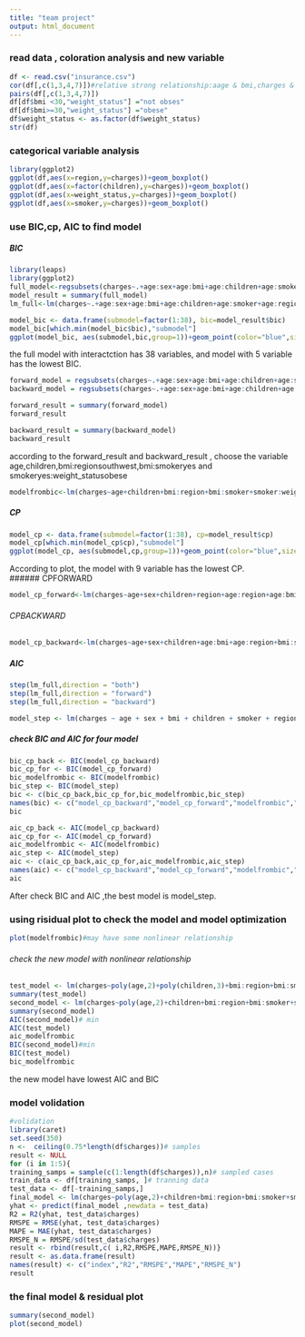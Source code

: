 ```yaml
---
title: "team project"
output: html_document
---
```

### read data , coloration analysis and new variable    
```r
df <- read.csv("insurance.csv")
cor(df[,c(1,3,4,7)])#relative strong relationship:aage & bmi,charges & age,charges & bmi
pairs(df[,c(1,3,4,7)])
df[df$bmi <30,"weight_status"] ="not obses"
df[df$bmi>=30,"weight_status"] ="obese"
df$weight_status <- as.factor(df$weight_status)
str(df)
```
### categorical variable analysis      
```r
library(ggplot2)
ggplot(df,aes(x=region,y=charges))+geom_boxplot()
ggplot(df,aes(x=factor(children),y=charges))+geom_boxplot()
ggplot(df,aes(x=weight_status,y=charges))+geom_boxplot()
ggplot(df,aes(x=smoker,y=charges))+geom_boxplot()
```

### use BIC,cp, AIC to find model     
##### BIC       
```r
library(leaps)
library(ggplot2)
full_model<-regsubsets(charges~.+age:sex+age:bmi+age:children+age:smoker+age:region+age:weight_status+sex:bmi+sex:children+sex:smoker+sex:region+sex:weight_status+bmi:children+bmi:smoker+bmi:region+children:smoker+children:region+children:weight_status+smoker:region+smoker:weight_status, data=df,nvmax=38)
model_result = summary(full_model)
lm_full<-lm(charges~.+age:sex+age:bmi+age:children+age:smoker+age:region+age:weight_status+sex:bmi+sex:children+sex:smoker+sex:region+sex:weight_status+bmi:children+bmi:smoker+bmi:region+children:smoker+children:region+children:weight_status+smoker:region+smoker:weight_status, data=df)
```

```r
model_bic <- data.frame(submodel=factor(1:38), bic=model_result$bic)
model_bic[which.min(model_bic$bic),"submodel"]
ggplot(model_bic, aes(submodel,bic,group=1))+geom_point(color="blue",size=1)+geom_line(size=1,color="red")+labs(title = "BIC for model")
```
    
the full model with interactction has 38 variables, and model with 5 variable has the lowest BIC.
   
```r
forward_model = regsubsets(charges~.+age:sex+age:bmi+age:children+age:smoker+age:region+age:weight_status+sex:bmi+sex:children+sex:smoker+sex:region+sex:weight_status+bmi:children+bmi:smoker+bmi:region+children:smoker+children:region+children:weight_status+smoker:region+smoker:weight_status, data=df,nvmax=38,method = "forward")
backward_model = regsubsets(charges~.+age:sex+age:bmi+age:children+age:smoker+age:region+age:weight_status+sex:bmi+sex:children+sex:smoker+sex:region+sex:weight_status+bmi:children+bmi:smoker+bmi:region+children:smoker+children:region+children:weight_status+smoker:region+smoker:weight_status, data=df,nvmax=38,method = "backward")
```

```r
forward_result = summary(forward_model)
forward_result
```

```r
backward_result = summary(backward_model)
backward_result
```

according to the forward_result and backward_result , choose the variable   
age,children,bmi:regionsouthwest,bmi:smokeryes and smokeryes:weight_statusobese   

```r
modelfrombic<-lm(charges~age+children+bmi:region+bmi:smoker+smoker:weight_status,data=df)

```

##### CP

```r
model_cp <- data.frame(submodel=factor(1:38), cp=model_result$cp)
model_cp[which.min(model_cp$cp),"submodel"]
ggplot(model_cp, aes(submodel,cp,group=1))+geom_point(color="blue",size=1,)+geom_line(size=1,color="red")+labs(title = "Cp for model")
```
   
According to plot, the model with 9 variable has the lowest CP.    
###### CPFORWARD           
```r
model_cp_forward<-lm(charges~age+sex+children+region+age:region+age:bmi+bmi:smoker+bmi:region+smoker:weight_status,data=df)

```
###### CPBACKWARD         
```r
model_cp_backward<-lm(charges~age+sex+children+age:bmi+age:region+bmi:smoker+smoker:weight_status,data=df)

```

##### AIC 

```r
step(lm_full,direction = "both")
step(lm_full,direction = "forward")
step(lm_full,direction = "backward")
```

```r
model_step <- lm(charges ~ age + sex + bmi + children + smoker + region + weight_status + bmi:smoker + bmi:region + smoker:weight_status,df)
```
##### check BIC and AIC for four model    
```r
bic_cp_back <- BIC(model_cp_backward)
bic_cp_for <- BIC(model_cp_forward)
bic_modelfrombic <- BIC(modelfrombic)
bic_step <- BIC(model_step)
bic <- c(bic_cp_back,bic_cp_for,bic_modelfrombic,bic_step)
names(bic) <- c("model_cp_backward","model_cp_forward","modelfrombic","model_step")
bic
```

```r

aic_cp_back <- AIC(model_cp_backward)
aic_cp_for <- AIC(model_cp_forward)
aic_modelfrombic <- AIC(modelfrombic)
aic_step <- AIC(model_step)
aic <- c(aic_cp_back,aic_cp_for,aic_modelfrombic,aic_step)
names(aic) <- c("model_cp_backward","model_cp_forward","modelfrombic","model_step")
aic
```
After check BIC and AIC ,the best model is  model_step. 

### using risidual plot to check the model  and model optimization 
```r
plot(modelfrombic)#may have some nonlinear relationship
```
        
###### check the new model with nonlinear relationship   
```r
test_model <- lm(charges~poly(age,2)+poly(children,3)+bmi:region+bmi:smoker+smoker:weight_status,df)
summary(test_model)
second_model <- lm(charges~poly(age,2)+children+bmi:region+bmi:smoker+smoker:weight_status,df)
summary(second_model)
AIC(second_model)# min
AIC(test_model)
aic_modelfrombic
BIC(second_model)#min 
BIC(test_model)
bic_modelfrombic
```
   
the new model have lowest AIC and BIC            

### model volidation   
```r
#volidation
library(caret)
set.seed(350) 
n <-  ceiling(0.75*length(df$charges))# samples
result <- NULL
for (i in 1:5){
training_samps = sample(c(1:length(df$charges)),n)# sampled cases
train_data <- df[training_samps, ]# tranning data
test_data <- df[-training_samps,]
final_model <- lm(charges~poly(age,2)+children+bmi:region+bmi:smoker+smoker:weight_status,train_data)
yhat <- predict(final_model ,newdata = test_data)
R2 = R2(yhat, test_data$charges)
RMSPE = RMSE(yhat, test_data$charges)
MAPE = MAE(yhat, test_data$charges)
RMSPE_N = RMSPE/sd(test_data$charges)
result <- rbind(result,c( i,R2,RMSPE,MAPE,RMSPE_N))}
result <- as.data.frame(result)
names(result) <- c("index","R2","RMSPE","MAPE","RMSPE_N")
result
```
  
### the final model & residual plot
```r
summary(second_model)
plot(second_model)
```


